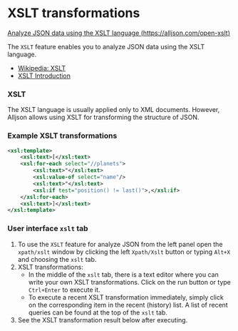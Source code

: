 # XSLT transformations

[Analyze JSON data using the XSLT language (https://alljson.com/open-xslt)](https://alljson.com/open-xslt)

The `XSLT` feature enables you to analyze JSON data using the XSLT language.

- [Wikipedia: XSLT](https://en.wikipedia.org/wiki/XSLT)
- [XSLT Introduction](https://www.w3schools.com/xml/xsl_intro.asp)

### XSLT

The XSLT language is usually applied only to XML documents.
However, Alljson allows using XSLT for transforming the structure of JSON.

### Example XSLT transformations

```xml
<xsl:template>
    <xsl:text>[</xsl:text>
    <xsl:for-each select="//planets">
        <xsl:text>"</xsl:text>
        <xsl:value-of select="name"/>
        <xsl:text>"</xsl:text>
        <xsl:if test="position() != last()">,</xsl:if>
    </xsl:for-each>
    <xsl:text>]</xsl:text>
</xsl:template>
```

### User interface `xslt` tab


<ThemedImg name="XSLT" />

1. To use the `XSLT` feature for analyze JSON from the left panel
   open the `xpath/xslt` window by clicking the left `Xpath/Xslt`
   button or typing `Alt+X` and choosing the `xslt` tab.
2. XSLT transformations:
   - In the middle of the `xslt` tab, there is a text editor where you can write your own XSLT transformations.
     Click on the run button or type `Ctrl+Enter` to execute it.
   - To execute a recent XSLT transformation immediately, simply click on the corresponding item in the recent (history) list.
     A list of recent queries can be found at the top of the `xslt` tab.
3. See the XSLT transformation result below after executing.

